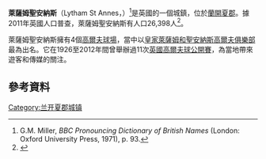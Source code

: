 {{Infobox UK place
|static_image= [[File:Lytham_windmill.jpg|240px]]
|static_image_caption=萊薩姆風車
|country=                  England
|latitude=                 53.7426
|longitude=                -2.9970
|official_name=            Lytham St Annes
|map_type=                 Lancashire
|population=               26,398
|population_ref=           (2011.Parish) 
|shire_district=           [[Fylde_(borough)|Fylde]]
|shire_county=             [[蘭開夏郡|蘭開夏郡]]
|region=                   西北英格蘭
|constituency_westminster= [[法爾德_(英國國會選區)|法爾德]]
|post_town=                LYTHAM ST. ANNES<!-- Royal Mail spells the official post town name with a full stop and no apostrophe -->
|postcode_district=        FY8
|postcode_area=            FY
|dial_code=                01253
|os_grid_reference=        SD342278
}}
'''萊薩姆聖安納斯'''（Lytham St Annes，{{IPAc-en|ˈ|l|ɪ|ð|əm|_|s|ən|t|ˈ|æ|n|z}}）<ref>G.M. Miller, ''BBC Pronouncing Dictionary of British Names'' (London: Oxford University Press, 1971), p. 93.</ref>是英國的一個城鎮，位於[[蘭開夏郡|蘭開夏郡]]。據2011年英國人口普查，萊薩姆聖安納斯有人口26,398人<ref>{{cite web|url=http://www.neighbourhood.statistics.gov.uk/dissemination/LeadKeyFigures.do?a=7&b=11128139&c=FY8+1QR&d=16&e=62&g=6440698&i=1001x1003x1032x1004&m=0&r=0&s=1453559919125&enc=1|title=Civil Parish population 2011|accessdate=23 January 2016|deadurl=yes|archiveurl=https://web.archive.org/web/20160305111111/http://www.neighbourhood.statistics.gov.uk/dissemination/LeadKeyFigures.do?a=7&b=11128139&c=FY8+1QR&d=16&e=62&g=6440698&i=1001x1003x1032x1004&m=0&r=0&s=1453559919125&enc=1|archivedate=2016年3月5日}}</ref>。

萊薩姆聖安納斯擁有4個[[高爾夫球場|高爾夫球場]]，當中以[[皇家萊薩姆和聖安納斯高爾夫俱樂部|皇家萊薩姆和聖安納斯高爾夫俱樂部]]最為出名。它在1926至2012年間曾舉辦過11次[[英國高爾夫球公開賽|英國高爾夫球公開賽]]，為當地帶來遊客和傳媒的關注。

==參考資料==
{{Reflist}}
[[Category:兰开夏郡城镇|Category:兰开夏郡城镇]]